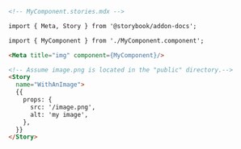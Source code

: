 ```md
<!-- MyComponent.stories.mdx -->

import { Meta, Story } from '@storybook/addon-docs';

import { MyComponent } from './MyComponent.component';

<Meta title="img" component={MyComponent}/>

<!-- Assume image.png is located in the "public" directory.-->
<Story 
  name="WithAnImage">
  {{
    props: {
      src: '/image.png',
      alt: 'my image',
    },
  }}
</Story>
```